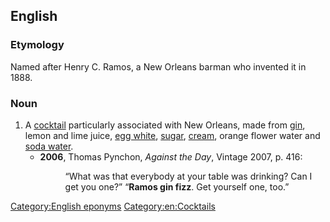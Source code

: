 ==English==

===Etymology===
Named after Henry C. Ramos, a New Orleans barman who invented it in 1888.

===Noun===
{{en-noun|es|head=[[Ramos]] [[gin fizz]]}}

# A [[cocktail]] particularly associated with New Orleans, made from [[gin]], lemon and lime juice, [[egg white]], [[sugar]], [[cream]], orange flower water and [[soda water]].
#* '''2006''', Thomas Pynchon, ''Against the Day'', Vintage 2007, p. 416:
#*: “What was that everybody at your table was drinking? Can I get you one?” “'''Ramos gin fizz'''. Get yourself one, too.”

[[Category:English eponyms]]
[[Category:en:Cocktails]]